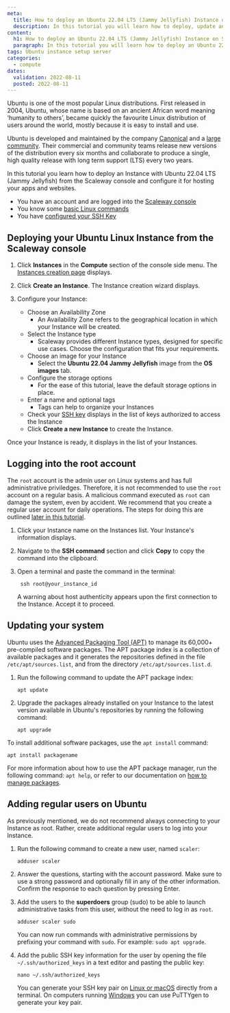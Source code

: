```yaml
---
meta:
  title: How to deploy an Ubuntu 22.04 LTS (Jammy Jellyfish) Instance on Scaleway
  description: In this tutorial you will learn how to deploy, update and manage a Ubuntu 22.04 LTS (Jammy Jellyfish) Instance on Scaleway.
content:
  h1: How to deploy an Ubuntu 22.04 LTS (Jammy Jellyfish) Instance on Scaleway
  paragraph: In this tutorial you will learn how to deploy an Ubuntu 22.04 LTS (Jammy Jellyfish) Instance on Scaleway.
tags: Ubuntu instance setup server 
categories: 
  - compute
dates:
  validation: 2022-08-11
  posted: 2022-08-11
---
```


Ubuntu is one of the most popular Linux distributions. 
First released in 2004, Ubuntu, whose name is based on an ancient African word meaning ‘humanity to others’, became quickly the favourite Linux distribution of users around the world, mostly because it is easy to install and use. 

Ubuntu is developed and maintained by the company [Canonical](https://canonical.com/) and a [large community](https://loco.ubuntu.com/). Their commercial and community teams release new versions of the distribution every six months and collaborate to produce a single, high quality release with long term support (LTS) every two years.

In this tutorial you learn how to deploy an Instance with Ubuntu 22.04 LTS (Jammy Jellyfish) from the Scaleway console and configure it for hosting your apps and websites. 

<Message type="requirement">

- You have an account and are logged into the [Scaleway console](https://console.scaleway.com)
- You know some [basic Linux commands](/docs/dedibox/dedicated-servers/reference-content/basic-linux-commands/)
- You have [configured your SSH Key](/console/my-project/how-to/create-ssh-key/)

</Message>

## Deploying your Ubuntu Linux Instance from the Scaleway console

1. Click **Instances** in the **Compute** section of the console side menu. The [Instances creation page](https://console.scaleway.com/instance/servers/) displays. 

2. Click **Create an Instance**. The Instance creation wizard displays. 

3. Configure your Instance:
    * Choose an Availability Zone
        * An Availability Zone refers to the geographical location in which your Instance will be created.
    * Select the Instance type
        * Scaleway provides different Instance types, designed for specific use cases. Choose the configuration that fits your requirements.
    * Choose an image for your Instance
        * Select the **Ubuntu 22.04 Jammy Jellyfish** image from the **OS images** tab.
    * Configure the storage options
        * For the ease of this tutorial, leave the default storage options in place.
    * Enter a name and optional tags
        * Tags can help to organize your Instances
    * Check your [SSH key](/console/my-project/how-to/create-ssh-key/) displays in the list of keys authorized to access the Instance 
    * Click **Create a new Instance** to create the Instance. 

Once your Instance is ready, it displays in the list of your Instances. 

## Logging into the root account

<Message type="tip">

The `root` account is the admin user on Linux systems and has full administrative priviledges.
Therefore, it is not recommended to use the `root` account on a regular basis. A malicious command executed as `root` can damage the system, even by accident. 
We recommend that you create a regular user account for daily operations. The steps for doing this are outlined [later in this tutorial](#adding-regular-users-on-ubuntu).

</Message>

1. Click your Instance name on the Instances list. Your Instance's information displays. 

2. Navigate to the **SSH command** section and click **Copy** to copy the command into the clipboard. 
    <Lightbox src="scaleway-instance-information-ssh.webp" />

3. Open a terminal and paste the command in the terminal:
    ```
     ssh root@your_instance_id
    ```
    <Message type="tip">

    A warning about host authenticity appears upon the first connection to the Instance. Accept it to proceed.

    </Message>

## Updating your system

Ubuntu uses the [Advanced Packaging Tool (APT)](https://ubuntu.com/server/docs/package-management) to manage its 60,000+ pre-compiled software packages.
The APT package index is a collection of available packages and it generates the repositories defined in the file `/etc/apt/sources.list`, and from the directory `/etc/apt/sources.list.d`. 

1. Run the following command to update the APT package index:
    ```
    apt update
    ```

2. Upgrade the packages already installed on your Instance to the latest version available in Ubuntu's repositories by running the following command:
    ```
    apt upgrade 
    ```

To install additional software packages, use the `apt install` command:
```
apt install packagename
```

<Message type="tip">

For more information about how to use the APT package manager, run the following command: `apt help`, or refer to our documentation on [how to manage packages](https://www.scaleway.com/en/docs/dedibox/dedicated-servers/how-to/manage-packages/).

</Message>

## Adding regular users on Ubuntu 

As previously mentioned, we do not recommend always connecting to your Instance as root. Rather, create additional regular users to log into your Instance. 

1. Run the following command to create a new user, named `scaler`: 
    ```
    adduser scaler
    ```
2. Answer the questions, starting with the account password. Make sure to use a strong password and optionally fill in any of the other information. Confirm the response to each question by pressing Enter.

3. Add the users to the **superdoers** group (sudo) to be able to launch administrative tasks from this user, without the need to log in as `root`.
    ```
    adduser scaler sudo
    ```
    You can now run commands with administrative permissions by prefixing your command with `sudo`. For example: `sudo apt upgrade`.

4. Add the public SSH key information for the user by opening the file `~/.ssh/authorized_keys` in a text editor and pasting the public key: 
    ```
    nano ~/.ssh/authorized_keys
    ```
    <Message type="tip">

    You can generate your SSH key pair on [Linux or macOS](/console/my-project/how-to/create-ssh-key/#how-to-generate-an-ssh-key-pair-on-osx-and-linux) directly from a terminal. On computers running [Windows](/console/my-project/how-to/create-ssh-key/#how-to-generate-an-ssh-key-pair-on-windows) you can use PuTTYgen to generate your key pair. 

    </Message>
